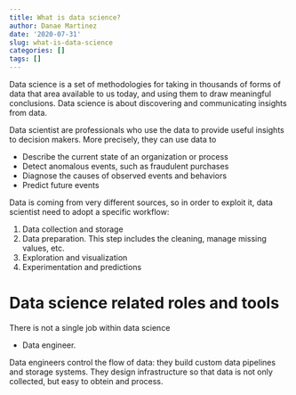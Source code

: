 ```yaml
---
title: What is data science?
author: Danae Martinez
date: '2020-07-31'
slug: what-is-data-science
categories: []
tags: []
---
```


Data science is a set of methodologies for taking in thousands of forms of data that area available to us today, and using them to draw meaningful conclusions. Data science is about discovering and communicating insights from data. 

Data scientist are professionals who use the data to provide useful insights to decision makers. More precisely, they can use data to 

- Describe the current state of an organization or process
- Detect anomalous events, such as fraudulent purchases 
- Diagnose the causes of observed events and behaviors 
- Predict future events 

Data is coming from very different sources, so in order to exploit it, data scientist need to adopt a specific workflow: 

1. Data collection and storage 
2. Data preparation. 
  This step includes the cleaning, manage missing values, etc.
3. Exploration and visualization 
4. Experimentation and predictions

# Data science related roles and tools 

There is not a single job within data science 

- Data engineer.

Data engineers control the flow of data: they build custom data pipelines and storage systems. They design infrastructure so that data is not only collected, but easy to obtein and process. 

Data engineers are proficient in SQL, which they use to store and organize data. They need to be comfortable with cloud computing to ingest and store large amounts of data.  

- Data analyst.

Data analysts perform simpler analysis that describe data. They do this by exploring the data and creating visualizations and dashboards.  

Analyst also use Bussiness Intelligence tools such as Tableau and Power BI, to create dashboards and share their analyses. 

- Data scientist 

Data scientist have a strong data in statistics, enable in them to find new insights from data, rather than solely describing data. The also use traditional machine learning for prediction and forecasting. Data scientist must be proficient in python or R.

- Machine Learning scientist

They go beyond traditional machine learning with deep learning. Machine learning scientist use either R or python to create their predictive models. 